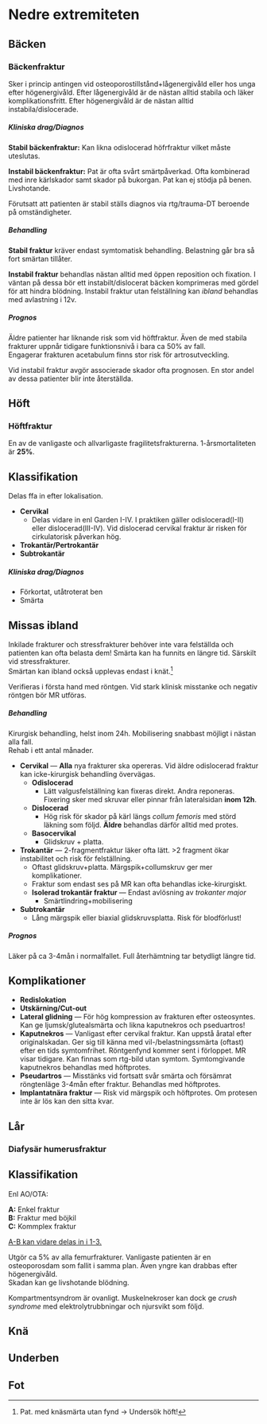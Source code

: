 # Nedre extremiteten

## Bäcken

### Bäckenfraktur

Sker i princip antingen vid osteoporostillstånd+lågenergivåld eller hos unga
efter högenergivåld. Efter lågenergivåld är de nästan alltid stabila och läker
komplikationsfritt. Efter högenergivåld är de nästan alltid
instabila/dislocerade.

##### Kliniska drag/Diagnos

**Stabil bäckenfraktur:** Kan likna odislocerad höfrfraktur vilket måste
uteslutas.         

**Instabil bäckenfraktur:** Pat är ofta svårt smärtpåverkad. Ofta kombinerad med
inre kärlskador samt skador på bukorgan. Pat kan ej stödja på benen. Livshotande.

Förutsatt att patienten är stabil ställs diagnos via rtg/trauma-DT beroende på
omständigheter.

##### Behandling

**Stabil fraktur** kräver endast symtomatisk behandling. Belastning går bra så fort
smärtan tillåter.           

**Instabil fraktur** behandlas nästan alltid med öppen reposition och fixation. I
väntan på dessa bör ett instabilt/dislocerat bäcken komprimeras med gördel för
att hindra blödning.
Instabil fraktur utan felställning kan *ibland* behandlas med avlastning i 12v.                 

##### Prognos

Äldre patienter har liknande risk som vid höftfraktur. Även de med stabila
frakturer uppnår tidigare funktionsnivå i bara ca 50% av fall.              
Engagerar frakturen acetabulum finns stor risk för artrosutveckling.

Vid instabil fraktur avgör associerade skador ofta prognosen. En stor andel av
dessa patienter blir inte återställda.

## Höft

### Höftfraktur

En av de vanligaste och allvarligaste fragilitetsfrakturerna. 1-årsmortaliteten
är **25%**.

::: {.callout-tip}

## Klassifikation

Delas ffa in efter lokalisation.

- **Cervikal**
  - Delas vidare in enl Garden I-IV. I praktiken gäller odislocerad(I-II) eller
    dislocerad(III-IV). Vid dislocerad cervikal fraktur är risken för
  cirkulatorisk påverkan hög.
- **Trokantär/Pertrokantär**
- **Subtrokantär**

:::

##### Kliniska drag/Diagnos

- Förkortat, utåtroterat ben
- Smärta

::: {.callout-warning}

## Missas ibland

Inkilade frakturer och stressfrakturer behöver inte vara felställda och
patienten kan ofta belasta dem! Smärta kan ha funnits en längre tid. Särskilt
vid stressfrakturer.         
Smärtan kan ibland också upplevas endast i knät.^[Pat. med knäsmärta utan fynd
-> Undersök höft!]

:::

Verifieras i första hand med röntgen. Vid stark klinisk misstanke och negativ
röntgen bör MR utföras.

##### Behandling

Kirurgisk behandling, helst inom 24h. Mobilisering snabbast möjligt i nästan
alla fall.          
Rehab i ett antal månader.

- **Cervikal** --- **Alla** nya frakturer ska opereras. Vid äldre odislocerad
fraktur kan icke-kirurgisk behandling övervägas.
  - **Odislocerad**
    - Lätt valgusfelställning kan fixeras direkt. Andra reponeras. Fixering sker
      med skruvar eller pinnar från lateralsidan **inom 12h**.
  - **Dislocerad**
    - Hög risk för skador på kärl längs *collum femoris* med störd läkning som
    följd. **Äldre** behandlas därför alltid med protes.
  - **Basocervikal**
    - Glidskruv + platta.
- **Trokantär** --- 2-fragmentfraktur läker ofta lätt. >2 fragment ökar instabilitet och risk för felställning.
  - Oftast glidskruv+platta. Märgspik+collumskruv ger mer komplikationer.
  - Fraktur som endast ses på MR kan ofta behandlas icke-kirurgiskt.
  - **Isolerad trokantär fraktur** --- Endast avlösning av *trokanter major*
    - Smärtlindring+mobilisering
- **Subtrokantär**
  - Lång märgspik eller biaxial glidskruvsplatta. Risk för blodförlust!

##### Prognos

Läker på ca 3-4mån i normalfallet. Full återhämtning tar betydligt längre tid.

::: {.callout-warning}

## Komplikationer

- **Redislokation**
- **Utskärning/Cut-out**
- **Lateral glidning** --- För hög kompression av frakturen efter osteosyntes.
Kan ge ljumsk/glutealsmärta och likna kaputnekros och pseduartros!
- **Kaputnekros** --- Vanligast efter cervikal fraktur. Kan uppstå åratal efter
  originalskadan. Ger sig till känna med vil-/belastningssmärta (oftast) efter
en tids symtomfrihet. Röntgenfynd kommer sent i förloppet. MR visar tidigare.
Kan finnas som rtg-bild utan symtom. Symtomgivande kaputnekros behandlas med
höftprotes.
- **Pseudartros** --- Misstänks vid fortsatt svår smärta och försämrat röngtenläge 3-4mån
  efter fraktur. Behandlas med höftprotes.
- **Implantatnära fraktur** --- Risk vid märgspik och höftprotes. Om protesen
inte är lös kan den sitta kvar.

:::

## Lår

### Diafysär humerusfraktur

::: {.callout-tip}

## Klassifikation

Enl AO/OTA:

**A:** Enkel fraktur        
**B:** Fraktur med böjkil           
**C:** Kommplex fraktur


[A-B kan vidare delas in i 1-3.](https://www.orthobullets.com/trauma/1040/femoral-shaft-fractures)

:::

Utgör ca 5% av alla femurfrakturer. Vanligaste patienten är en osteoporosdam som
fallit i samma plan. Även yngre kan drabbas efter högenergivåld.            
Skadan kan ge livshotande blödning.

Kompartmentsyndrom är ovanligt. Muskelnekroser kan dock ge *crush syndrome* med
elektrolytrubbningar och njursvikt som följd.

## Knä

## Underben

## Fot
